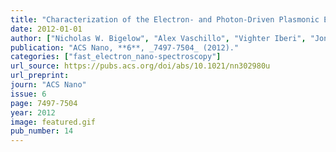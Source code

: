 ```yaml
---
title: "Characterization of the Electron- and Photon-Driven Plasmonic Excitations of Metal Nanorods"
date: 2012-01-01
author: ["Nicholas W. Bigelow", "Alex Vaschillo", "Vighter Iberi", "Jon P. Camden", "David J. Masiello"]
publication: "ACS Nano, **6**, _7497-7504_ (2012)."
categories: ["fast_electron_nano-spectroscopy"]
url_source: https://pubs.acs.org/doi/abs/10.1021/nn302980u
url_preprint: 
journ: "ACS Nano"
issue: 6
page: 7497-7504
year: 2012
image: featured.gif
pub_number: 14
---
```


